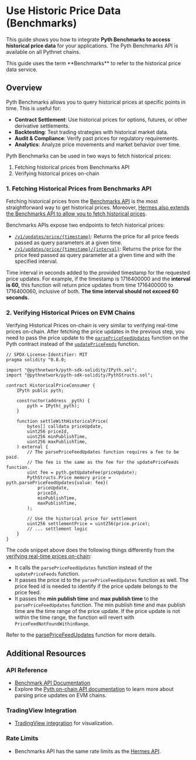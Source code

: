 

# Use Historic Price Data (Benchmarks)

This guide shows you how to integrate **Pyth Benchmarks to access historical price data** for your applications.
The Pyth Benchmarks API is available on all Pythnet chains.

<Callout variant="info">
  This guide uses the term **Benchmarks** to refer to the historical price data
  service.
</Callout>

## Overview

Pyth Benchmarks allows you to query historical prices at specific points in time. This is useful for:

- **Contract Settlement**: Use historical prices for options, futures, or other derivative settlements.
- **Backtesting**: Test trading strategies with historical market data.
- **Audit & Compliance**: Verify past prices for regulatory requirements.
- **Analytics**: Analyze price movements and market behavior over time.

Pyth Benchmarks can be used in two ways to fetch historical prices:

1. Fetching historical prices from Benchmarks API
2. Verifying historical prices on-chain

<Steps>

### 1. Fetching Historical Prices from Benchmarks API

Fetching historical prices from the [Benchmarks API](https://benchmarks.pyth.network/docs#/Updates/price_updates_timestamp_route_v1_updates_price__timestamp__get) is the most straightforward way to get historical prices.
Moreover, [Hermes also extends the Benchmarks API to allow you to fetch historical prices](https://hermes.pyth.network/docs/#/rest/timestamp_price_updates).

Benchmarks APIs expose two endpoints to fetch historical prices:

- [`/v1/updates/price/{timestamp}`](https://benchmarks.pyth.network/docs#/): Returns the price for all price feeds passed as query parameters at a given time.
- [`/v1/updates/price/{timestamp}/{interval}`](https://benchmarks.pyth.network/docs#/): Returns the price for the price feed passed as query parameter at a given time and with the specified interval.

<Callout variant="info">

Time interval in seconds added to the provided timestamp for the requested price updates.
For example, if the timestamp is 1716400000 and the **interval is 60,** this function will return price updates from time 1716400000 to 1716400060, inclusive of both. **The time interval should not exceed 60 seconds.**

</Callout>

### 2. Verifying Historical Prices on EVM Chains

Verifying Historical Prices on-chain is very similar to verifying real-time prices on-chain.
After fetching the price updates in the previous step, you need to pass the price update to the [`parsePriceFeedUpdates`](https://api-reference.pyth.network/price-feeds/evm/parsePriceFeedUpdates) function on the Pyth contract instead of the [`updatePriceFeeds`](https://api-reference.pyth.network/price-feeds/evm/updatePriceFeeds) function.

```solidity copy
// SPDX-License-Identifier: MIT
pragma solidity ^0.8.0;

import "@pythnetwork/pyth-sdk-solidity/IPyth.sol";
import "@pythnetwork/pyth-sdk-solidity/PythStructs.sol";

contract HistoricalPriceConsumer {
    IPyth public pyth;

    constructor(address _pyth) {
        pyth = IPyth(_pyth);
    }

    function settleWithHistoricalPrice(
        bytes[] calldata priceUpdate,
        uint256 priceId,
        uint256 minPublishTime,
        uint256 maxPublishTime,
    ) external {
        // The parsePriceFeedUpdates function requires a fee to be paid.
        // The fee is the same as the fee for the updatePriceFeeds function.
        uint fee = pyth.getUpdateFee(priceUpdate);
        PythStructs.Price memory price = pyth.parsePriceFeedUpdates{value: fee}(
            priceUpdate,
            priceId,
            minPublishTime,
            maxPublishTime,
        );

        // Use the historical price for settlement
        uint256 settlementPrice = uint256(price.price);
        // ... settlement logic
    }
}
```

The code snippet above does the following things differently from the [verifying real-time prices on-chain](./use-real-time-data.mdx):

- It calls the `parsePriceFeedUpdates` function instead of the `updatePriceFeeds` function.
- It passes the price id to the `parsePriceFeedUpdates` function as well. The price feed id is needed to identify if the price update belongs to the price feed.
- It passes the **min publish time** and **max publish time** to the `parsePriceFeedUpdates` function. The min publish time and max publish time are the time range of the price update. If the price update is not within the time range, the function will revert with `PriceFeedNotFoundWithinRange`.

Refer to the [parsePriceFeedUpdates](https://api-reference.pyth.network/price-feeds/evm/parsePriceFeedUpdates) function for more details.

</Steps>

## Additional Resources

### API Reference

- [Benchmark API Documentation](https://benchmarks.pyth.network/docs)
- Explore the [Pyth on-chain API documentation](https://api-reference.pyth.network/price-feeds/evm/parsePriceFeedUpdates) to learn more about parsing price updates on EVM chains.

### TradingView Integration

- [TradingView integration](./create-tradingview-charts) for visualization.

### Rate Limits

- Benchmarks API has the same rate limits as the [Hermes API](./rate-limits).
